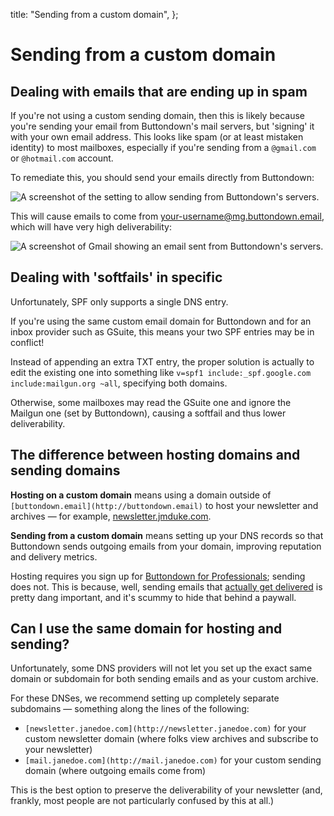 
  title: "Sending from a custom domain",
};

# Sending from a custom domain

## Dealing with emails that are ending up in spam

If you're not using a custom sending domain, then this is likely because you're sending your email from Buttondown's mail servers, but 'signing' it with your own email address. This looks like spam (or at least mistaken identity) to most mailboxes, especially if you're sending from a `@gmail.com` or `@hotmail.com` account.

To remediate this, you should send your emails directly from Buttondown:

![A screenshot of the setting to allow sending from Buttondown's servers.](/images/sending-from-buttondown.png)

This will cause emails to come from your-username@mg.buttondown.email, which will have very high deliverability:

![A screenshot of Gmail showing an email sent from Buttondown's servers.](/images/sending-from-buttondown-2.png)

## Dealing with 'softfails' in specific

Unfortunately, SPF only supports a single DNS entry.

If you're using the same custom email domain for Buttondown and for an inbox provider such as GSuite, this means your two SPF entries may be in conflict!

Instead of appending an extra TXT entry, the proper solution is actually to edit the existing one into something like `v=spf1 include:_spf.google.com include:mailgun.org ~all`, specifying both domains.

Otherwise, some mailboxes may read the GSuite one and ignore the Mailgun one (set by Buttondown), causing a softfail and thus lower deliverability.

## The difference between hosting domains and sending domains

**Hosting on a custom domain** means using a domain outside of `[buttondown.email](http://buttondown.email)` to host your newsletter and archives — for example, [newsletter.jmduke.com](http://newsletter.jmduke.com).

**Sending from a custom domain** means setting up your DNS records so that Buttondown sends outgoing emails from your domain, improving reputation and delivery metrics.

Hosting requires you sign up for [Buttondown for Professionals](http://buttondown.email/pricing); sending does not. This is because, well, sending emails that [actually get delivered](https://blog.buttondown.email/2019/05/16/sending-newsletters-that-get-delivered) is pretty dang important, and it's scummy to hide that behind a paywall.

## Can I use the same domain for hosting and sending?

Unfortunately, some DNS providers will not let you set up the exact same domain or subdomain for both sending emails and as your custom archive.

For these DNSes, we recommend setting up completely separate subdomains — something along the lines of the following:

- `[newsletter.janedoe.com](http://newsletter.janedoe.com)` for your custom newsletter domain (where folks view archives and subscribe to your newsletter)
- `[mail.janedoe.com](http://mail.janedoe.com)` for your custom sending domain (where outgoing emails come from)

This is the best option to preserve the deliverability of your newsletter (and, frankly, most people are not particularly confused by this at all.)

